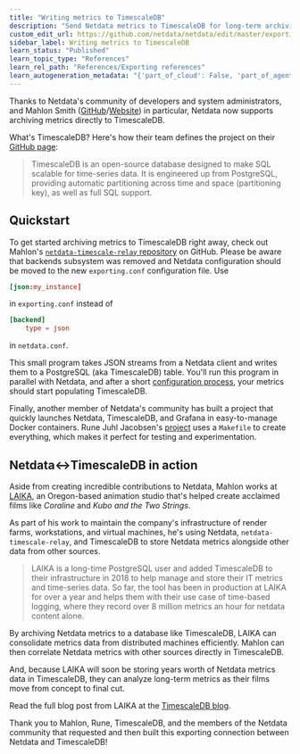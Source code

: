 ```yaml
---
title: "Writing metrics to TimescaleDB"
description: "Send Netdata metrics to TimescaleDB for long-term archiving and further analysis."
custom_edit_url: https://github.com/netdata/netdata/edit/master/exporting/TIMESCALE.md
sidebar_label: Writing metrics to TimescaleDB
learn_status: "Published"
learn_topic_type: "References"
learn_rel_path: "References/Exporting references"
learn_autogeneration_metadata: "{'part_of_cloud': False, 'part_of_agent': True}"
---
```



Thanks to Netdata's community of developers and system administrators, and Mahlon Smith
([GitHub](https://github.com/mahlonsmith)/[Website](http://www.martini.nu/)) in particular, Netdata now supports
archiving metrics directly to TimescaleDB.

What's TimescaleDB? Here's how their team defines the project on their [GitHub page](https://github.com/timescale/timescaledb):

> TimescaleDB is an open-source database designed to make SQL scalable for time-series data. It is engineered up from
> PostgreSQL, providing automatic partitioning across time and space (partitioning key), as well as full SQL support.

## Quickstart

To get started archiving metrics to TimescaleDB right away, check out Mahlon's [`netdata-timescale-relay`
repository](https://github.com/mahlonsmith/netdata-timescale-relay) on GitHub. Please be aware that backends subsystem
was removed and Netdata configuration should be moved to the new `exporting.conf` configuration file. Use
```conf
[json:my_instance]
```
in `exporting.conf` instead of
```conf
[backend]
    type = json
```
in `netdata.conf`.

This small program takes JSON streams from a Netdata client and writes them to a PostgreSQL (aka TimescaleDB) table.
You'll run this program in parallel with Netdata, and after a short [configuration
process](https://github.com/mahlonsmith/netdata-timescale-relay#configuration), your metrics should start populating
TimescaleDB.

Finally, another member of Netdata's community has built a project that quickly launches Netdata, TimescaleDB, and
Grafana in easy-to-manage Docker containers. Rune Juhl Jacobsen's
[project](https://github.com/runejuhl/grafana-timescaledb) uses a `Makefile` to create everything, which makes it
perfect for testing and experimentation.

## Netdata&#8596;TimescaleDB in action

Aside from creating incredible contributions to Netdata, Mahlon works at [LAIKA](https://www.laika.com/), an
Oregon-based animation studio that's helped create acclaimed films like _Coraline_ and _Kubo and the Two Strings_.

As part of his work to maintain the company's infrastructure of render farms, workstations, and virtual machines, he's
using Netdata, `netdata-timescale-relay`, and TimescaleDB to store Netdata metrics alongside other data from other
sources.

> LAIKA is a long-time PostgreSQL user and added TimescaleDB to their infrastructure in 2018 to help manage and store
> their IT metrics and time-series data. So far, the tool has been in production at LAIKA for over a year and helps them
> with their use case of time-based logging, where they record over 8 million metrics an hour for netdata content alone.

By archiving Netdata metrics to a database like TimescaleDB, LAIKA can consolidate metrics data from distributed
machines efficiently. Mahlon can then correlate Netdata metrics with other sources directly in TimescaleDB.

And, because LAIKA will soon be storing years worth of Netdata metrics data in TimescaleDB, they can analyze long-term
metrics as their films move from concept to final cut.

Read the full blog post from LAIKA at the [TimescaleDB
blog](https://blog.timescale.com/blog/writing-it-metrics-from-netdata-to-timescaledb/amp/).

Thank you to Mahlon, Rune, TimescaleDB, and the members of the Netdata community that requested and then built this
exporting connection between Netdata and TimescaleDB!


